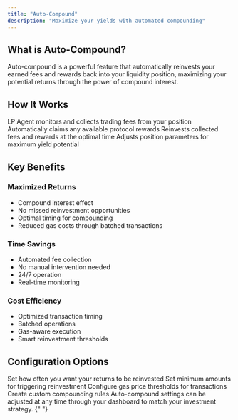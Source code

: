 ```yaml
---
title: "Auto-Compound"
description: "Maximize your yields with automated compounding"
---
```


## What is Auto-Compound?

Auto-compound is a powerful feature that automatically reinvests your earned fees and rewards back into your liquidity position, maximizing your potential returns through the power of compound interest.

## How It Works

<Steps>
  <Step title="Fee Collection">
    LP Agent monitors and collects trading fees from your position
  </Step>
  <Step title="Reward Harvesting">
    Automatically claims any available protocol rewards
  </Step>
  <Step title="Optimal Reinvestment">
    Reinvests collected fees and rewards at the optimal time
  </Step>
  <Step title="Position Optimization">
    Adjusts position parameters for maximum yield potential
  </Step>
</Steps>

## Key Benefits

### Maximized Returns

- Compound interest effect
- No missed reinvestment opportunities
- Optimal timing for compounding
- Reduced gas costs through batched transactions

### Time Savings

- Automated fee collection
- No manual intervention needed
- 24/7 operation
- Real-time monitoring

### Cost Efficiency

- Optimized transaction timing
- Batched operations
- Gas-aware execution
- Smart reinvestment thresholds

## Configuration Options

<CardGroup cols={2}>
  <Card title="Compound Frequency" icon="clock">
    Set how often you want your returns to be reinvested
  </Card>
  <Card title="Minimum Threshold" icon="gauge-min">
    Set minimum amounts for triggering reinvestment
  </Card>
  <Card title="Gas Optimization" icon="gas-pump">
    Configure gas price thresholds for transactions
  </Card>
  <Card title="Custom Strategy" icon="sliders">
    Create custom compounding rules
  </Card>
</CardGroup>

<Note>
  Auto-compound settings can be adjusted at any time through your dashboard to
  match your investment strategy.
</Note>{" "}

